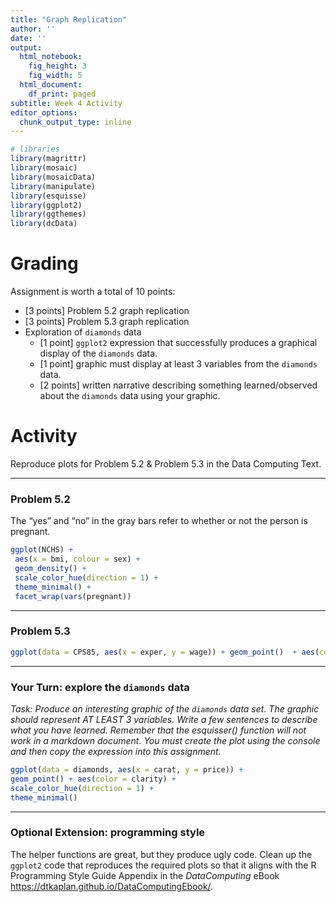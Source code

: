 ```yaml
---
title: "Graph Replication"
author: ''
date: ''
output:
  html_notebook:
    fig_height: 3
    fig_width: 5
  html_document:
    df_print: paged
subtitle: Week 4 Activity
editor_options:
  chunk_output_type: inline
---
```


```r
# libraries
library(magrittr)
library(mosaic)
library(mosaicData)
library(manipulate)
library(esquisse)
library(ggplot2)
library(ggthemes)
library(dcData)
```


# Grading

Assignment is worth a total of 10 points:

- [3 points] Problem 5.2 graph replication  
- [3 points] Problem 5.3 graph replication   
- Exploration of `diamonds` data  
    - [1 point] `ggplot2` expression that successfully produces a graphical display of the `diamonds` data.  
    - [1 point] graphic must display at least 3 variables from the `diamonds` data.  
    - [2 points] written narrative describing something learned/observed about the `diamonds` data using your graphic.  

# Activity

Reproduce plots for Problem 5.2 & Problem 5.3 in the Data Computing Text.

___

###  Problem 5.2

The "yes" and "no" in the gray bars refer to whether or not the person is pregnant.


```r
ggplot(NCHS) +
 aes(x = bmi, colour = sex) +
 geom_density() +
 scale_color_hue(direction = 1) +
 theme_minimal() +
 facet_wrap(vars(pregnant))
```


___

###  Problem 5.3
```r
ggplot(data = CPS85, aes(x = exper, y = wage)) + geom_point()  + aes(colour = married) + scale_x_log10() + scale_y_log10() + facet_wrap(~sector, ncol = 4) + theme(legend.position = "right") + labs(title = "")
```

___

### Your Turn: explore the `diamonds` data

*Task: Produce an interesting graphic of the `diamonds` data set.  The graphic should represent AT LEAST 3 variables.  Write a few sentences to describe what you have learned. Remember that the esquisser() function will not work in a markdown document. You must create the plot using the console and then copy the expression into this assignment.*

```r
ggplot(data = diamonds, aes(x = carat, y = price)) +
geom_point() + aes(color = clarity) +
scale_color_hue(direction = 1) +
theme_minimal()
```

___


### Optional Extension: programming style

The helper functions are great, but they produce ugly code.  Clean up the `ggplot2` code that reproduces the required plots so that it aligns with the R Programming Style Guide Appendix in the *DataComputing* eBook <https://dtkaplan.github.io/DataComputingEbook/>.  
